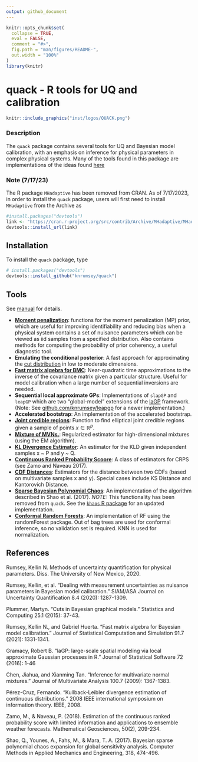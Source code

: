 ```yaml
---
output: github_document
---
```


<!-- README.md is generated from README.Rmd. Please edit that file -->

```r
knitr::opts_chunk$set(
  collapse = TRUE,
  eval = FALSE,
  comment = "#>",
  fig.path = "man/figures/README-",
  out.width = "100%"
)
library(knitr)
```


# quack - R tools for UQ and calibration

```r
knitr::include_graphics("inst/logos/QUACK.png")
```


### Description 

The `quack` package contains several tools for UQ and Bayesian model calibration, with an emphasis on inference for physical parameters in complex physical systems. Many of the tools found in this package are implementations of the ideas found [here](https://digitalrepository.unm.edu/cgi/viewcontent.cgi?article=1165&=&context=math_etds&=&sei-redir=1&referer=https%253A%252F%252Fscholar.google.com%252Fscholar%253Fhl%253Den%2526as_sdt%253D0%25252C32%2526q%253DKellin%252BRumsey%252Bphysical%252Bparameters%2526btnG%253D#search=%22Kellin%20Rumsey%20physical%20parameters%22)

### Note (7/17/23)
The R package `MHadaptive` has been removed from CRAN. As of 7/17/2023, in order to install the `quack` package, users will first need to install `MHadaptive` from the Archive as 

```R
#install.packages("devtools")
link <- "https://cran.r-project.org/src/contrib/Archive/MHadaptive/MHadaptive_1.1-8.tar.gz"
devtools::install_url(link)
```

## Installation

To install the `quack` package, type

```R
# install.packages("devtools")
devtools::install_github("knrumsey/quack")
```

## Tools

See [manual](https://github.com/knrumsey/quack/blob/master/quack_0.0.0.9000.pdf) for details. 

  - [**Moment penalization**](https://epubs.siam.org/doi/pdf/10.1137/19M1283707?casa_token=javZzkQnG4oAAAAA:NqF-i_Wpuz5I8j0IHYK-j-q4QzoJr04ohxO1PBMHLwKE640bTAD1MsalHKtFBu1-VTsuu4sR): functions for the moment penalization (MP) prior, which are useful for improving identifiability and reducing bias when a physical system contains a set of nuisance parameters which can be viewed as iid samples from a specified distribution. Also contains methods for computing the probability of prior coherency, a useful diagnostic tool. 
  - **Emulating the conditional posterior**: A fast approach for approximating the [cut distribution](https://idp.springer.com/authorize/casa?redirect_uri=https://link.springer.com/article/10.1007/s11222-014-9503-z&casa_token=K78vRWO3qrQAAAAA:12SChC4sxODP5fp0NYdGSQ-1YybCxPndiT6JZb_NXdKtVlf3-eRa87JvfULTvZs1D30yMOJkWZfOpdQ) in low to moderate dimensions. 
  - [**Fast matrix algebra for BMC**](https://www.tandfonline.com/doi/pdf/10.1080/00949655.2020.1850729?casa_token=aa1qKL4wpeoAAAAA:R5KvrccY4aWIDYLi5OqQKYHCfV5JMK-nEKytBwjmAqwSgW8miqZMlfqs9yStkQDXqtW3PHg74j4): Near-quadratic time approximations to the inverse of the covariance matrix given a particular structure. Useful for model calibration when a large number of sequential inversions are needed. 
  - **Sequential local approximate GPs**: Implementations of `slapGP` and `leapGP` which are two "global-model" extensions of the [laGP](https://www.jstatsoft.org/index.php/jss/article/view/v072i01/1030) framework. (Note: See [github.com/knrumsey/leapgp](https://www.github.com/knrumsey/leapgp) for a newer implementation.)
  - **Accelerated bootstrap**: An implementation of the accelerated bootstrap.
  - [**Joint credible regions**](https://stats.stackexchange.com/questions/361350/joint-credible-regions-from-mcmc-draws): Function to find elliptical joint credible regions given a sample of points $x \in \mathbb R^p$.
  - [**Mixture of MVNs.**](https://www.sciencedirect.com/science/article/pii/S0047259X08002728): Regularized estimator for high-dimensional mixtures (using the EM algorithm). 
  - [**KL Divergence Estimator**](https://ieeexplore.ieee.org/abstract/document/4595271): An estimator for the KLD given independent samples x ~ P and y ~ Q. 
  - [**Continuous Ranked Probability Scoore**](https://link.springer.com/article/10.1007/s11004-017-9709-7): A class of estimators for CRPS (see Zamo and Naveau 2017).
  - [**CDF Distances**](https://methods.stat.kit.edu/download/doc_secure1/3_StochModels.pdf): Estimators for the distance between two CDFs (based on multivariate samples x and y). Special cases include KS Distance and Kantorovich Distance. 
  - [**Sparse Bayesian Polynomial Chaos**](https://hal.science/hal-01476649/document): An implementation of the algorithm described in Shao et al. (2017). *NOTE:* This functionality has been removed from `quack`. See the [`khaos` R package](https://github.com/knrumsey/khaos) for an updated implementation. 
  - [**Conformal Random Forests**](https://link.springer.com/article/10.1007/s10994-014-5453-0): An implementation of RF using the randomForest package. Out of bag trees are used for conformal inference, so no validation set is required. KNN is used for normalization. 
  
## References

Rumsey, Kellin N. Methods of uncertainty quantification for physical parameters. Diss. The University of New Mexico, 2020.

Rumsey, Kellin, et al. "Dealing with measurement uncertainties as nuisance parameters in Bayesian model calibration." SIAM/ASA Journal on Uncertainty Quantification 8.4 (2020): 1287-1309.

Plummer, Martyn. "Cuts in Bayesian graphical models." Statistics and Computing 25.1 (2015): 37-43.

Rumsey, Kellin N., and Gabriel Huerta. "Fast matrix algebra for Bayesian model calibration." Journal of Statistical Computation and Simulation 91.7 (2021): 1331-1341.

Gramacy, Robert B. "laGP: large-scale spatial modeling via local approximate Gaussian processes in R." Journal of Statistical Software 72 (2016): 1-46

Chen, Jiahua, and Xianming Tan. "Inference for multivariate normal mixtures." Journal of Multivariate Analysis 100.7 (2009): 1367-1383.

Pérez-Cruz, Fernando. "Kullback-Leibler divergence estimation of continuous distributions." 2008 IEEE international symposium on information theory. IEEE, 2008.

Zamo, M., & Naveau, P. (2018). Estimation of the continuous ranked probability score with limited information and applications to ensemble weather forecasts. Mathematical Geosciences, 50(2), 209-234.

Shao, Q., Younes, A., Fahs, M., & Mara, T. A. (2017). Bayesian sparse polynomial chaos expansion for global sensitivity analysis. Computer Methods in Applied Mechanics and Engineering, 318, 474-496.
  
  

